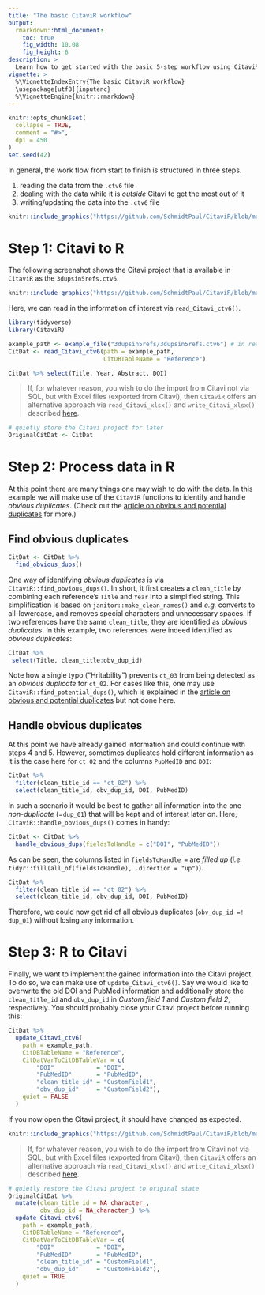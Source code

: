 ```yaml
---
title: "The basic CitaviR workflow"
output: 
  rmarkdown::html_document:
    toc: true
    fig_width: 10.08
    fig_height: 6
description: >
  Learn how to get started with the basic 5-step workflow using CitaviR.
vignette: >
  %\VignetteIndexEntry{The basic CitaviR workflow}
  \usepackage[utf8]{inputenc}
  %\VignetteEngine{knitr::rmarkdown}
---
```


```r
knitr::opts_chunk$set(
  collapse = TRUE,
  comment = "#>",
  dpi = 450
)
set.seed(42)
```

In general, the work flow from start to finish is structured in three steps.

  1. reading the data from the `.ctv6` file
  2. dealing with the data while it is *outside* Citavi to get the most out of it
  3. writing/updating the data into the `.ctv6` file
  
```r
knitr::include_graphics("https://github.com/SchmidtPaul/CitaviR/blob/master/man/figures/WorkflowSQL.png?raw=true")
```

# Step 1: Citavi to R

The following screenshot shows the Citavi project that is available in `CitaviR` as the `3dupsin5refs.ctv6`. 

```r
knitr::include_graphics("https://github.com/SchmidtPaul/CitaviR/blob/master/vignettes/Citavi_Project.PNG?raw=true")
```

Here, we can read in the information of interest via `read_Citavi_ctv6()`.

```r
library(tidyverse)
library(CitaviR)

example_path <- example_file("3dupsin5refs/3dupsin5refs.ctv6") # in real life: replace with your path
CitDat <- read_Citavi_ctv6(path = example_path,
                           CitDBTableName = "Reference")

CitDat %>% select(Title, Year, Abstract, DOI) 
```

> If, for whatever reason, you wish to do the import from Citavi not via SQL, but with Excel files (exported from Citavi), then `CitaviR` offers an alternative approach via `read_Citavi_xlsx()` and `write_Citavi_xlsx()` described [here](https://schmidtpaul.github.io/CitaviR/articles/excel_instead_of_sql.html).

```r
# quietly store the Citavi project for later
OriginalCitDat <- CitDat
```

# Step 2: Process data in R

At this point there are many things one may wish to do with the data. In this example we will make use of the `CitaviR` functions to identify and handle *obvious duplicates*. (Check out the [article on obvious and potential duplicates](https://schmidtpaul.github.io/CitaviR/articles/obv_pot_dups.html) for more.)

## Find obvious duplicates

```r
CitDat <- CitDat %>% 
  find_obvious_dups()
```

One way of identifying *obvious duplicates* is via `CitaviR::find_obvious_dups()`. In short, it first creates a `clean_title` by combining each reference's `Title` and `Year` into a simplified string. This simplification is based on `janitor::make_clean_names()` and *e.g.* converts to all-lowercase, and removes special characters and unnecessary spaces. If two references have the same `clean_title`, they are identified as *obvious duplicates*. In this example, two references were indeed identified as *obvious duplicates*:
 
```r
CitDat %>%
 select(Title, clean_title:obv_dup_id)
```
 
Note how a single typo ("Hritability") prevents `ct_03` from being detected as an *obvious duplicate* for `ct_02`. For cases like this, one may use `CitaviR::find_potential_dups()`, which is explained in the [article on obvious and potential duplicates](https://schmidtpaul.github.io/CitaviR/articles/obv_pot_dups.html) but not done here.

## Handle obvious duplicates
 
At this point we have already gained information and could continue with steps 4 and 5. However, sometimes duplicates hold different information as it is the case here for `ct_02` and the columns `PubMedID` and `DOI`:

```r
CitDat %>% 
  filter(clean_title_id == "ct_02") %>% 
  select(clean_title_id, obv_dup_id, DOI, PubMedID)
```

In such a scenario it would be best to gather all information into the one *non-duplicate* (=`dup_01`) that will be kept and of interest later on. Here, `CitaviR::handle_obvious_dups()` comes in handy:

```r
CitDat <- CitDat %>% 
  handle_obvious_dups(fieldsToHandle = c("DOI", "PubMedID"))
```

As can be seen, the columns listed in `fieldsToHandle =` are *filled up* (*i.e.* `tidyr::fill(all_of(fieldsToHandle), .direction = "up")`). 

```r
CitDat %>% 
  filter(clean_title_id == "ct_02") %>% 
  select(clean_title_id, obv_dup_id, DOI, PubMedID)
```

Therefore, we could now get rid of all obvious duplicates (`obv_dup_id =! dup_01`) without losing any information.

# Step 3: R to Citavi

Finally, we want to implement the gained information into the Citavi project. To do so, we can make use of `update_Citavi_ctv6()`. Say we would like to overwrite the old DOI and PubMed information and additionally store the `clean_title_id` and `obv_dup_id` in *Custom field 1* and *Custom field 2*, respectively. You should probably close your Citavi project before running this:

```r
CitDat %>%
  update_Citavi_ctv6(
    path = example_path,
    CitDBTableName = "Reference",
    CitDatVarToCitDBTableVar = c(
        "DOI"            = "DOI",
        "PubMedID"       = "PubMedID",
        "clean_title_id" = "CustomField1",
        "obv_dup_id"     = "CustomField2"),
    quiet = FALSE
  )
```

If you now open the Citavi project, it should have changed as expected.

```r
knitr::include_graphics("https://github.com/SchmidtPaul/CitaviR/blob/master/man/figures/Citavi_BeforeAfter.png?raw=true")
```

> If, for whatever reason, you wish to do the import from Citavi not via SQL, but with Excel files (exported from Citavi), then `CitaviR` offers an alternative approach via `read_Citavi_xlsx()` and `write_Citavi_xlsx()` described [here](https://schmidtpaul.github.io/CitaviR/articles/excel_instead_of_sql.html).

```r
# quietly restore the Citavi project to original state
OriginalCitDat %>%
  mutate(clean_title_id = NA_character_,
         obv_dup_id = NA_character_) %>% 
  update_Citavi_ctv6(
    path = example_path,
    CitDBTableName = "Reference",
    CitDatVarToCitDBTableVar = c(
        "DOI"            = "DOI",
        "PubMedID"       = "PubMedID",
        "clean_title_id" = "CustomField1",
        "obv_dup_id"     = "CustomField2"),
    quiet = TRUE
  )
```

